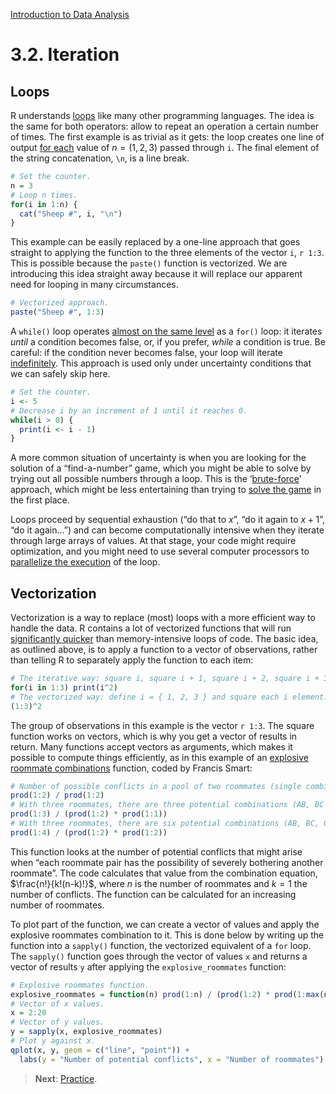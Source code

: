<style>@import url(style.css);</style>
[Introduction to Data Analysis](index.html "Course index")

# 3.2. Iteration

[042]: 042_reshaping.html
[112]: 112_networkds.html
[wiki-for]: https://en.wikipedia.org/wiki/For_loop "For loop (Wikipedia)"
[wiki-while]: https://en.wikipedia.org/wiki/While_loop "While loop (Wikipedia)"
[wiki-inf-loop]: https://en.wikipedia.org/wiki/Infinite_loop "Infinite loop (Wikipedia)"
[wiki-brute-force]: https://en.wikipedia.org/wiki/Brute-force_search "Brute-force search (Wikipedia)"
[qt-vectorization]: http://quanttrader.info/public/FasterRCode.pdf "Fast(er) R Code (Paul Teetor)"
[xb-usingfor]: https://xianblog.wordpress.com/2013/02/22/le-monde-puzzle-809/ "Le Monde Puzzle #809 (Xi'An's Og)"
[cran-foreach]: http://cran.r-project.org/web/packages/foreach/index.html "foreach (CRAN)"
[brusers-loops]: http://brusers.tumblr.com/post/58780227448/the-apply-family-of-functions-kevin "Loops and apply functions (Kevin Keenan, Belfast R Users)"

## Loops

R understands [loops][brusers-loops] like many other programming languages. The idea is the same for both operators: allow to repeat an operation a certain number of times. The first example is as trivial as it gets: the loop creates one line of output [for each][wiki-for] value of $n = (1, 2, 3)$ passed through `i`. The final element of the string concatenation, `\n`, is a line break.

```r
# Set the counter.
n = 3
# Loop n times.
for(i in 1:n) {
  cat("Sheep #", i, "\n")
}
```

This example can be easily replaced by a one-line approach that goes straight to applying the function to the three elements of the vector `i`, `r 1:3`. This is possible because the `paste()` function is vectorized. We are introducing this idea straight away because it will replace our apparent need for looping in many circumstances.

```r
# Vectorized approach.
paste("Sheep #", 1:3)
```

A `while()` loop operates [almost on the same level][wiki-while] as a `for()` loop: it iterates *until* a condition becomes false, or, if you prefer, *while* a condition is true. Be careful: if the condition never becomes false, your loop will iterate [indefinitely][wiki-inf-loop]. This approach is used only under uncertainty conditions that we can safely skip here.

```r
# Set the counter.
i <- 5
# Decrease i by an increment of 1 until it reaches 0.
while(i > 0) {
  print(i <- i - 1)
}
```

A more common situation of uncertainty is when you are looking for the solution of a "find-a-number" game, which you might be able to solve by trying out all possible numbers through a loop. This is the '[brute-force][wiki-brute-force]' approach, which might be less entertaining than trying to [solve the game][xb-usingfor] in the first place.

Loops proceed by sequential exhaustion ("do that to $x$", "do it again to $x+1$", "do it again…") and can become computationally intensive when they iterate through large arrays of values. At that stage, your code might require optimization, and you might need to use several computer processors to [parallelize the execution][cran-foreach] of the loop.

## Vectorization

Vectorization is a way to replace (most) loops with a more efficient way to handle the data. R contains a lot of vectorized functions that will run [significantly quicker][qt-vectorization] than memory-intensive loops of code. The basic idea, as outlined above, is to apply a function to a vector of observations, rather than telling R to separately apply the function to each item:

```r
# The iterative way: square i, square i + 1, square i + 2, square i + 3.
for(i in 1:3) print(i^2)
# The vectorized way: define i = { 1, 2, 3 } and square each i element.
(1:3)^2
```

The group of observations in this example is the vector `r 1:3`. The square function works on vectors, which is why you get a vector of results in return. Many functions accept vectors as arguments, which makes it possible to compute things efficiently, as in this example of an [explosive roommate combinations][fs-expl] function, coded by Francis Smart:

[fs-expl]: http://www.econometricsbysimulation.com/2012/10/explosive-roommate-combinations.html

```r
# Number of possible conflicts in a pool of two roommates (single combination).
prod(1:2) / prod(1:2)
# With three roommates, there are three potential combinations (AB, BC and AC).
prod(1:3) / (prod(1:2) * prod(1:1))
# With three roommates, there are six potential combinations (AB, BC, CD, ...).
prod(1:4) / (prod(1:2) * prod(1:2))
```

This function looks at the number of potential conflicts that might arise when "each roommate pair has the possibility of severely bothering another roommate". The code calculates that value from the combination equation, $\frac{n!}{k!(n-k)!}$, where $n$ is the number of roommates and $k = 1$ the number of conflicts. The function can be calculated for an increasing number of roommates.

To plot part of the function, we can create a vector of values and apply the explosive roommates combination to it. This is done below by writing up the function into a `sapply()` function, the vectorized equivalent of a `for` loop. The `sapply()` function goes through the vector of values `x` and returns a vector of results `y` after applying the `explosive_roommates` function:

```r
# Explosive roommates function.
explosive_roommates = function(n) prod(1:n) / (prod(1:2) * prod(1:max(n - 2, 1)))
# Vector of x values.
x = 2:20
# Vector of y values.
y = sapply(x, explosive_roommates)
# Plot y against x.
qplot(x, y, geom = c("line", "point")) +
  labs(y = "Number of potential conflicts", x = "Number of roommates")
```

> __Next__: [Practice](033_practice.html).
